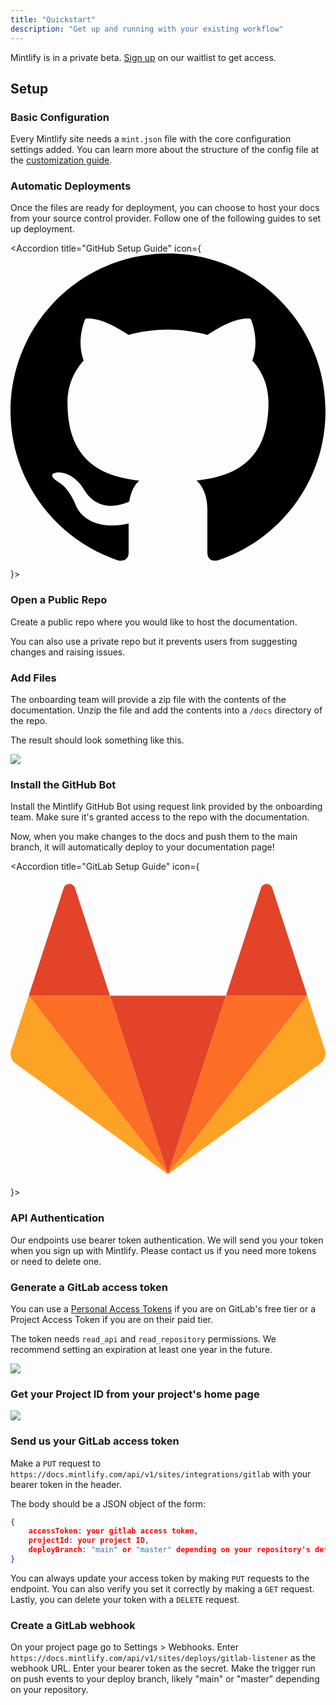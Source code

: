 ```yaml
---
title: "Quickstart"
description: "Get up and running with your existing workflow"
---
```


<Note>

Mintlify is in a private beta. [Sign up](https://mintlify.com/start) on our waitlist to get access.

</Note>

## Setup

### Basic Configuration

Every Mintlify site needs a `mint.json` file with the core configuration settings added. You can learn more about the structure of the config file at the [customization guide](/settings/customization).

### Automatic Deployments

Once the files are ready for deployment, you can choose to host your docs from your source control provider. Follow one of the following guides to set up deployment.

<Accordion title="GitHub Setup Guide" icon={
    <svg
      xmlns="http://www.w3.org/2000/svg"
      viewBox="0 0 24 24"
    >
      <path d="M12 0c-6.626 0-12 5.373-12 12 0 5.302 3.438 9.8 8.207 11.387.599.111.793-.261.793-.577v-2.234c-3.338.726-4.033-1.416-4.033-1.416-.546-1.387-1.333-1.756-1.333-1.756-1.089-.745.083-.729.083-.729 1.205.084 1.839 1.237 1.839 1.237 1.07 1.834 2.807 1.304 3.492.997.107-.775.418-1.305.762-1.604-2.665-.305-5.467-1.334-5.467-5.931 0-1.311.469-2.381 1.236-3.221-.124-.303-.535-1.524.117-3.176 0 0 1.008-.322 3.301 1.23.957-.266 1.983-.399 3.003-.404 1.02.005 2.047.138 3.006.404 2.291-1.552 3.297-1.23 3.297-1.23.653 1.653.242 2.874.118 3.176.77.84 1.235 1.911 1.235 3.221 0 4.609-2.807 5.624-5.479 5.921.43.372.823 1.102.823 2.222v3.293c0 .319.192.694.801.576 4.765-1.589 8.199-6.086 8.199-11.386 0-6.627-5.373-12-12-12z" />
    </svg>
}>

### Open a Public Repo

Create a public repo where you would like to host the documentation.

<Tip>
  You can also use a private repo but it prevents users from suggesting changes
  and raising issues.
</Tip>

### Add Files

The onboarding team will provide a zip file with the contents of the documentation. Unzip the file and add the contents into a `/docs` directory of the repo.

The result should look something like this.

<img className="rounded" src="/docs/img/docs-repo.png" />

### Install the GitHub Bot

Install the Mintlify GitHub Bot using request link provided by the onboarding team. Make sure it's granted access to the repo with the documentation.

Now, when you make changes to the docs and push them to the main branch, it will automatically deploy to your documentation page!

</Accordion>

<Accordion title="GitLab Setup Guide" icon={
    <svg
      xmlns="http://www.w3.org/2000/svg"
      viewBox="0 0 64 64"
      fillRule="evenodd"
    >
      <path d="M32 61.477L43.784 25.2H20.216z" fill="#e24329" />
      <path d="M32 61.477L20.216 25.2H3.7z" fill="#fc6d26" />
      <path d="M3.7 25.2L.12 36.23a2.44 2.44 0 0 0 .886 2.728L32 61.477z" fill="#fca326" />
      <path d="M3.7 25.2h16.515L13.118 3.366c-.365-1.124-1.955-1.124-2.32 0z" fill="#e24329" />
      <path d="M32 61.477L43.784 25.2H60.3z" fill="#fc6d26" />
      <path d="M60.3 25.2l3.58 11.02a2.44 2.44 0 0 1-.886 2.728L32 61.477z" fill="#fca326" />
      <path d="M60.3 25.2H43.784l7.098-21.844c.365-1.124 1.955-1.124 2.32 0z" fill="#e24329" />
    </svg>
}>

### API Authentication

Our endpoints use bearer token authentication. We will send you your token when you sign up with Mintlify. Please contact us if you need more tokens or need to delete one.

### Generate a GitLab access token

You can use a [Personal Access Tokens](https://gitlab.com/-/profile/personal_access_tokens) if you are on GitLab's free tier or a Project Access Token if you are on their paid tier.

The token needs `read_api` and `read_repository` permissions. We recommend setting an expiration at least one year in the future.

<img className="rounded" src="/docs/img/token-permissions.png" />

### Get your Project ID from your project's home page

<img className="rounded" src="/docs/img/project-id.png" />

### Send us your GitLab access token

Make a `PUT` request to `https://docs.mintlify.com/api/v1/sites/integrations/gitlab` with your bearer token in the header.

The body should be a JSON object of the form:

```json body
{
    accessToken: your gitlab access token,
    projectId: your project ID,
    deployBranch: "main" or "master" depending on your repository's default
}
```

You can always update your access token by making `PUT` requests to the endpoint. You can also verify you set it correctly by making a `GET` request. Lastly, you can delete your token with a `DELETE` request.

### Create a GitLab webhook

On your project page go to Settings > Webhooks. Enter `https://docs.mintlify.com/api/v1/sites/deploys/gitlab-listener` as the webhook URL. Enter your bearer token as the secret. Make the trigger run on push events to your deploy branch, likely "main" or "master" depending on your repository.

</Accordion>
